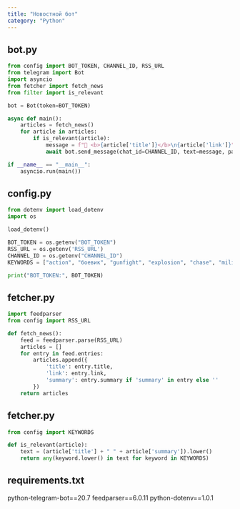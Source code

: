 ```yaml
---
title: "Новостной бот"
category: "Python"
---
```


## bot.py

```python
from config import BOT_TOKEN, CHANNEL_ID, RSS_URL
from telegram import Bot
import asyncio
from fetcher import fetch_news
from filter import is_relevant

bot = Bot(token=BOT_TOKEN)

async def main():
    articles = fetch_news()
    for article in articles:
        if is_relevant(article):
            message = f"📰 <b>{article['title']}</b>\n{article['link']}"
            await bot.send_message(chat_id=CHANNEL_ID, text=message, parse_mode='HTML')

if __name__ == "__main__":
    asyncio.run(main())
```

## config.py

```python
from dotenv import load_dotenv
import os

load_dotenv()

BOT_TOKEN = os.getenv("BOT_TOKEN")
RSS_URL = os.getenv('RSS_URL')
CHANNEL_ID = os.getenv("CHANNEL_ID")
KEYWORDS = ["action", "боевик", "gunfight", "explosion", "chase", "military", "shootout"]

print("BOT_TOKEN:", BOT_TOKEN)
```

## fetcher.py

```python
import feedparser
from config import RSS_URL

def fetch_news():
    feed = feedparser.parse(RSS_URL)
    articles = []
    for entry in feed.entries:
        articles.append({
            'title': entry.title,
            'link': entry.link,
            'summary': entry.summary if 'summary' in entry else ''
        })
    return articles
```

## fetcher.py

```python
from config import KEYWORDS

def is_relevant(article):
    text = (article['title'] + " " + article['summary']).lower()
    return any(keyword.lower() in text for keyword in KEYWORDS)
```

## requirements.txt

python-telegram-bot==20.7
feedparser==6.0.11
python-dotenv==1.0.1

